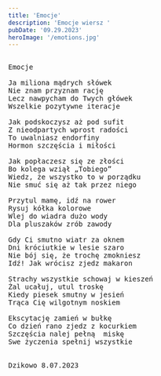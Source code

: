 ```yaml
---
title: 'Emocje'
description: 'Emocje wiersz '
pubDate: '09.29.2023'
heroImage: '/emotions.jpg'
---
```

<pre>

Emocje

Ja miliona mądrych słówek 
Nie znam przyznam rację 
Lecz nawpycham do Twych główek
Wszelkie pozytywne iteracje

Jak podskoczysz aż pod sufit
Z nieodpartych wprost radości
To uwalniasz endorfiny
Hormon szczęścia i miłości

Jak popłaczesz się ze złości 
Bo kolega wziął „Tobiego”
Wiedz, że wszystko to w porządku
Nie smuć się aż tak przez niego

Przytul mamę, idź na rower
Rysuj kółka kolorowe
Wlej do wiadra dużo wody
Dla pluszaków zrób zawody

Gdy Ci smutno wiatr za oknem
Dni króciutkie w lesie szaro
Nie bój się, że trochę zmokniesz
Idź! Jak wrócisz zjedz makaron

Strachy wszystkie schowaj w kieszeń
Żal ucałuj, utul troskę 
Kiedy piesek smutny w jesień
Trąca Cię wilgotnym noskiem

Ekscytację zamień w bułkę 
Co dzień rano zjedz z kocurkiem
Szczęścia nalej pełną  miskę
Swe życzenia spełnij wszystkie


Dzikowo 8.07.2023
  
</pre>
